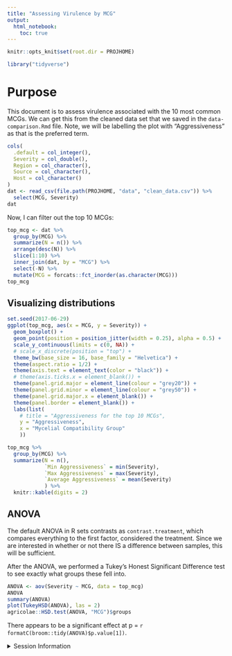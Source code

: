 ```yaml
---
title: "Assessing Virulence by MCG"
output: 
  html_notebook:
    toc: true
---
```


```r
knitr::opts_knit$set(root.dir = PROJHOME)
```

```r
library("tidyverse")
```

# Purpose

This document is to assess virulence associated with the 10 most common MCGs. We
can get this from the cleaned data set that we saved in the
`data-comparison.Rmd` file. Note, we will be labelling the plot with 
"Aggressiveness" as that is the preferred term.

```r
cols(
  .default = col_integer(),
  Severity = col_double(),
  Region = col_character(),
  Source = col_character(),
  Host = col_character()
)
dat <- read_csv(file.path(PROJHOME, "data", "clean_data.csv")) %>%
  select(MCG, Severity)
dat
```

Now, I can filter out the top 10 MCGs:

```r
top_mcg <- dat %>% 
  group_by(MCG) %>%
  summarize(N = n()) %>%
  arrange(desc(N)) %>%
  slice(1:10) %>% 
  inner_join(dat, by = "MCG") %>%
  select(-N) %>%
  mutate(MCG = forcats::fct_inorder(as.character(MCG)))
top_mcg
```

## Visualizing distributions

```r
set.seed(2017-06-29)
ggplot(top_mcg, aes(x = MCG, y = Severity)) +
  geom_boxplot() +
  geom_point(position = position_jitter(width = 0.25), alpha = 0.5) +
  scale_y_continuous(limits = c(0, NA)) +
  # scale_x_discrete(position = "top") +
  theme_bw(base_size = 16, base_family = "Helvetica") +
  theme(aspect.ratio = 1/2) +
  theme(axis.text = element_text(color = "black")) +
  # theme(axis.ticks.x = element_blank()) +
  theme(panel.grid.major = element_line(colour = "grey20")) +
  theme(panel.grid.minor = element_line(colour = "grey50")) +
  theme(panel.grid.major.x = element_blank()) +
  theme(panel.border = element_blank()) +
  labs(list(
    # title = "Aggressiveness for the top 10 MCGs",
    y = "Aggressiveness",
    x = "Mycelial Compatibility Group"
    ))
```

```r
top_mcg %>% 
  group_by(MCG) %>%
  summarize(N = n(), 
            `Min Aggressiveness` = min(Severity),
            `Max Aggressiveness` = max(Severity),
            `Average Aggressiveness` = mean(Severity)
            ) %>%
  knitr::kable(digits = 2)
```


## ANOVA

The default ANOVA in R sets contrasts as `contrast.treatment`, which compares
everything to the first factor, considered the treatment. Since we are
interested in whether or not there IS a difference between samples, this will
be sufficient.

After the ANOVA, we performed a Tukey's Honest Significant Difference test to
see exactly what groups these fell into.

```r
ANOVA <- aov(Severity ~ MCG, data = top_mcg)
ANOVA
summary(ANOVA)
plot(TukeyHSD(ANOVA), las = 2)
agricolae::HSD.test(ANOVA, "MCG")$groups
```

There appears to be a significant effect at p = `r formatC(broom::tidy(ANOVA)$p.value[1])`.


<details>
<summary>Session Information</summary>

```r
options(width = 100)
devtools::session_info()
```

</details>
